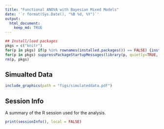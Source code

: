 ```yaml
---
title: "Functional ANOVA with Bayesian Mixed Models"
date: '`r format(Sys.Date(), "%B %d, %Y")`'
output:
  html_document:
    keep_md: TRUE
---
```



```r

## Install/load packages
pkgs = c("knitr")
for(p in pkgs) if(p %in% rownames(installed.packages()) == FALSE) {install.packages(p, dependencies = TRUE)}
for(p in pkgs) suppressPackageStartupMessages(library(p, quietly=TRUE, character.only=TRUE))
rm(p, pkgs)

```





## Simualted Data

```r

include_graphics(path = "figs/simulateddata.pdf")

```









## Session Info

A summary of the R session used for the analysis.
```r

print(sessionInfo(), local = FALSE)

```
